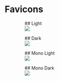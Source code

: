 


<Meta title="Favs/Icons" />

# Favicons

<ul id="favicons" className="grid col-4">
    <figure className="lightBg">
        <figcaption>
            ## Light
        </figcaption>
        <img src={lightFavicon} />
    </figure>
    <figure className="darkBg">
        <figcaption>
            ## Dark
        </figcaption>
        <img src={darkFavicon} />
    </figure>
    <figure className="monoLightBg">
        <figcaption>
            ## Mono Light
        </figcaption>
        <img src={monoLightFavicon} />
    </figure>
    <figure className="monoDarkBg">
        <figcaption>
            ## Mono Dark
        </figcaption>
        <img src={monoDarkFavicon} />
    </figure>
</ul>
